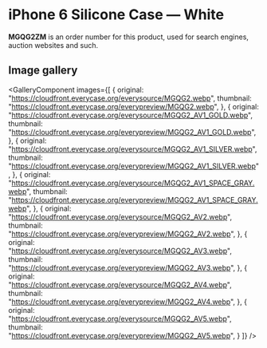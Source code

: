
# iPhone 6 Silicone Case — White

<Callout type='info' emoji='👉🏻'>**MGQG2ZM** is an order number for this product, used for search engines, auction websites and such.</Callout>

## Image gallery

<GalleryComponent
    images={[
      {
        original: "https://cloudfront.everycase.org/everysource/MGQG2.webp",
        thumbnail: "https://cloudfront.everycase.org/everypreview/MGQG2.webp",
      },
      {
        original: "https://cloudfront.everycase.org/everysource/MGQG2_AV1_GOLD.webp",
        thumbnail: "https://cloudfront.everycase.org/everypreview/MGQG2_AV1_GOLD.webp",
      },
      {
        original: "https://cloudfront.everycase.org/everysource/MGQG2_AV1_SILVER.webp",
        thumbnail: "https://cloudfront.everycase.org/everypreview/MGQG2_AV1_SILVER.webp",
      },
      {
        original: "https://cloudfront.everycase.org/everysource/MGQG2_AV1_SPACE_GRAY.webp",
        thumbnail: "https://cloudfront.everycase.org/everypreview/MGQG2_AV1_SPACE_GRAY.webp",
      },
      {
        original: "https://cloudfront.everycase.org/everysource/MGQG2_AV2.webp",
        thumbnail: "https://cloudfront.everycase.org/everypreview/MGQG2_AV2.webp",
      },
      {
        original: "https://cloudfront.everycase.org/everysource/MGQG2_AV3.webp",
        thumbnail: "https://cloudfront.everycase.org/everypreview/MGQG2_AV3.webp",
      },
      {
        original: "https://cloudfront.everycase.org/everysource/MGQG2_AV4.webp",
        thumbnail: "https://cloudfront.everycase.org/everypreview/MGQG2_AV4.webp",
      },
      {
        original: "https://cloudfront.everycase.org/everysource/MGQG2_AV5.webp",
        thumbnail: "https://cloudfront.everycase.org/everypreview/MGQG2_AV5.webp",
      }
    ]}
  />

